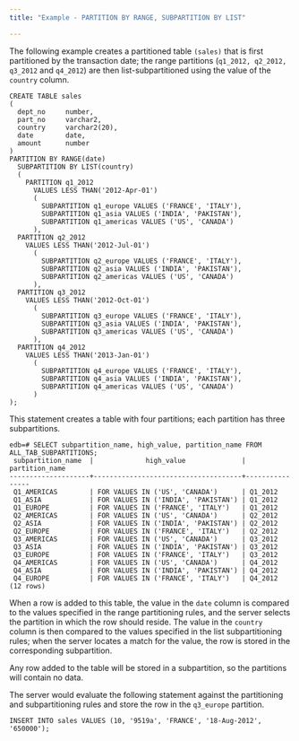 ```yaml
---
title: "Example - PARTITION BY RANGE, SUBPARTITION BY LIST"

---
```


<div id="example_partition_by_range_subpartition_by_list" class="registered_link"></div>

The following example creates a partitioned table `(sales)` that is first partitioned by the transaction date; the range partitions (`q1_2012, q2_2012, q3_2012` and `q4_2012`) are then list-subpartitioned using the value of the `country` column.

```text
CREATE TABLE sales
(
  dept_no     number,
  part_no     varchar2,
  country     varchar2(20),
  date        date,
  amount      number
)
PARTITION BY RANGE(date)
  SUBPARTITION BY LIST(country)
  (
    PARTITION q1_2012
      VALUES LESS THAN('2012-Apr-01')
      (
        SUBPARTITION q1_europe VALUES ('FRANCE', 'ITALY'),
        SUBPARTITION q1_asia VALUES ('INDIA', 'PAKISTAN'),
        SUBPARTITION q1_americas VALUES ('US', 'CANADA')
      ),
  PARTITION q2_2012
    VALUES LESS THAN('2012-Jul-01')
      (
        SUBPARTITION q2_europe VALUES ('FRANCE', 'ITALY'),
        SUBPARTITION q2_asia VALUES ('INDIA', 'PAKISTAN'),
        SUBPARTITION q2_americas VALUES ('US', 'CANADA')
      ),
  PARTITION q3_2012
    VALUES LESS THAN('2012-Oct-01')
      (
        SUBPARTITION q3_europe VALUES ('FRANCE', 'ITALY'),
        SUBPARTITION q3_asia VALUES ('INDIA', 'PAKISTAN'),
        SUBPARTITION q3_americas VALUES ('US', 'CANADA')
      ),
  PARTITION q4_2012
    VALUES LESS THAN('2013-Jan-01')
      (
        SUBPARTITION q4_europe VALUES ('FRANCE', 'ITALY'),
        SUBPARTITION q4_asia VALUES ('INDIA', 'PAKISTAN'),
        SUBPARTITION q4_americas VALUES ('US', 'CANADA')
      )
);
```

This statement creates a table with four partitions; each partition has three subpartitions.

```text
edb=# SELECT subpartition_name, high_value, partition_name FROM ALL_TAB_SUBPARTITIONS;
 subpartition_name  |             high_value              | partition_name
--------------------+-------------------------------------+----------------
 Q1_AMERICAS        | FOR VALUES IN ('US', 'CANADA')      | Q1_2012  
 Q1_ASIA            | FOR VALUES IN ('INDIA', 'PAKISTAN') | Q1_2012
 Q1_EUROPE          | FOR VALUES IN ('FRANCE', 'ITALY')   | Q1_2012
 Q2_AMERICAS        | FOR VALUES IN ('US', 'CANADA')      | Q2_2012
 Q2_ASIA            | FOR VALUES IN ('INDIA', 'PAKISTAN') | Q2_2012
 Q2_EUROPE          | FOR VALUES IN ('FRANCE', 'ITALY')   | Q2_2012
 Q3_AMERICAS        | FOR VALUES IN ('US', 'CANADA')      | Q3_2012
 Q3_ASIA            | FOR VALUES IN ('INDIA', 'PAKISTAN') | Q3_2012
 Q3_EUROPE          | FOR VALUES IN ('FRANCE', 'ITALY')   | Q3_2012
 Q4_AMERICAS        | FOR VALUES IN ('US', 'CANADA')      | Q4_2012
 Q4_ASIA            | FOR VALUES IN ('INDIA', 'PAKISTAN') | Q4_2012
 Q4_EUROPE          | FOR VALUES IN ('FRANCE', 'ITALY')   | Q4_2012
(12 rows)
```

When a row is added to this table, the value in the `date` column is compared to the values specified in the range partitioning rules, and the server selects the partition in which the row should reside. The value in the `country` column is then compared to the values specified in the list subpartitioning rules; when the server locates a match for the value, the row is stored in the corresponding subpartition.

Any row added to the table will be stored in a subpartition, so the partitions will contain no data.

The server would evaluate the following statement against the partitioning and subpartitioning rules and store the row in the `q3_europe` partition.

`INSERT INTO sales VALUES (10, '9519a', 'FRANCE', '18-Aug-2012', '650000');`
